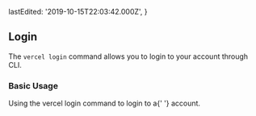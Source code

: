 
  lastEdited: '2019-10-15T22:03:42.000Z',
}

## Login

The `vercel login` command allows you to login to your <OrgName /> account through <ProductShortName /> CLI.

### Basic Usage

<Snippet width="100%" dark text="vercel login" />
<Caption>
  Using the <InlineCode>vercel login</InlineCode> command to login to a{' '}
  <OrgName /> account.
</Caption>
